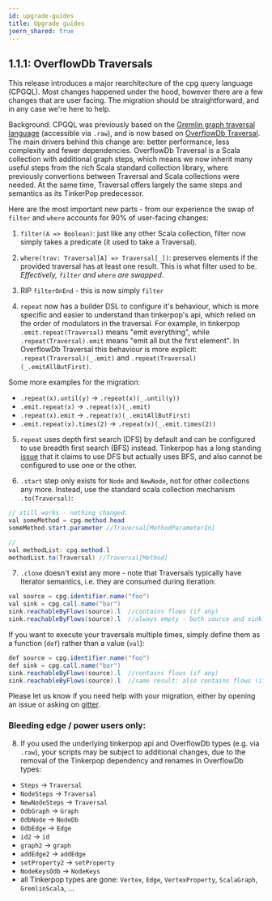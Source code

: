 ```yaml
---
id: upgrade-guides
title: Upgrade guides
joern_shared: true
---
```



## 1.1.1: OverflowDb Traversals
This release introduces a major rearchitecture of the cpg query language (CPGQL). Most changes happened under the hood, however there are a few changes that are user facing. The migration should be straightforward, and in any case we're here to help.

Background: CPGQL was previously based on the [Gremlin graph traversal language](https://tinkerpop.apache.org/gremlin.html) (accessible via `.raw`), and is now based on [OverflowDb Traversal](https://github.com/ShiftLeftSecurity/overflowdb/blob/master/traversal/src/main/scala/overflowdb/traversal/Traversal.scala). The main drivers behind this change are: better performance, less complexity and fewer dependencies. OverflowDb Traversal is a Scala collection with additional graph steps, which means we now inherit many useful steps from the rich Scala standard collection library, where previously convertions between Traversal and Scala collections were needed.
At the same time, Traversal offers largely the same steps and semantics as its TinkerPop predecessor. 

Here are the most important new parts - from our experience the swap of `filter` and `where` accounts for 90% of user-facing changes:

1. `filter(A => Boolean)`: just like any other Scala collection, filter now simply takes a predicate (it used to take a Traversal). 

2. `where(trav: Traversal[A] => Traversal[_])`: preserves elements if the provided traversal has at least one result. This is what filter used to be.
*Effectively, `filter` and `where` are swapped*. 

3. RIP `filterOnEnd` - this is now simply `filter`

4. `repeat` now has a builder DSL to configure it's behaviour, which is more specific and easier to understand than tinkerpop's api, which relied on the order of modulators in the traversal. 
For example, in tinkerpop `.emit.repeat(Traversal)` means "emit everything", while `.repeat(Traversal).emit` means "emit all but the first element". 
In OverflowDb Traversal this behaviour is more explicit: `.repeat(Traversal)(_.emit)` and `.repeat(Traversal)(_.emitAllButFirst)`.

Some more examples for the migration: 
* `.repeat(x).until(y)` -> `.repeat(x)(_.until(y))`
* `.emit.repeat(x)` -> `.repeat(x)(_.emit)`
* `.repeat(x).emit` -> `.repeat(x)(_.emitAllButFirst)`
* `.emit.repeat(x).times(2)` -> `.repeat(x)(_.emit.times(2))`

5. `repeat` uses depth first search (DFS) by default and can be configured to use breadth first search (BFS) instead. 
Tinkerpop has a long standing [issue](https://github.com/apache/tinkerpop/pull/838) that it claims to use DFS but actually uses BFS, and also cannot be configured to use one or the other. 

6. `.start` step only exists for `Node` and `NewNode`, not for other collections any more. Instead, use the standard scala collection mechanism `.to(Traversal)`:

```java
// still works - nothing changed:
val someMethod = cpg.method.head
someMethod.start.parameter //Traversal[MethodParameterIn]

// 
val methodList: cpg.method.l
methodList.to(Traversal) //Traversal[Method]
```

7. `.clone` doesn't exist any more - note that Traversals typically have Iterator semantics, i.e. they are consumed during iteration:

```java
val source = cpg.identifier.name("foo")
val sink = cpg.call.name("bar")
sink.reachableByFlows(source).l  //contains flows (if any)
sink.reachableByFlows(source).l  //always empty - both source and sink Traversals have been consumed!
```

If you want to execute your traversals multiple times, simply define them as a function (`def`) rather than a value (`val`):

```java
def source = cpg.identifier.name("foo")
def sink = cpg.call.name("bar")
sink.reachableByFlows(source).l  //contains flows (if any)
sink.reachableByFlows(source).l  //same result: also contains flows (if any)
```

Please let us know if you need help with your migration, either by opening an issue or asking on [gitter](https://gitter.im/joern-code-analyzer/community).

### Bleeding edge / power users only:

8) If you used the underlying tinkerpop api and OverflowDb types (e.g. via `.raw`), your scripts may be subject to additional changes, due to the removal of the Tinkerpop dependency and renames in OverflowDb types:
* `Steps` -> `Traversal`
* `NodeSteps` -> `Traversal`
* `NewNodeSteps` -> `Traversal`
* `OdbGraph` -> `Graph`
* `OdbNode` -> `NodeDb`
* `OdbEdge` -> `Edge`
* `id2` -> `id`
* `graph2` -> `graph`
* `addEdge2` -> `addEdge`
* `setProperty2` -> `setProperty`
* `NodeKeysOdb` -> `NodeKeys`
* all Tinkerpop types are gone: `Vertex`, `Edge`, `VertexProperty`, `ScalaGraph`, `GremlinScala`, ...
